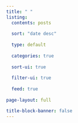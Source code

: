 ---
title: " "
listing:
  contents: posts
  
  sort: "date desc"
  
  type: default
  
  categories: true
  
  sort-ui: true
  
  filter-ui: true
  
  feed: true
  
page-layout: full

title-block-banner: false
---
